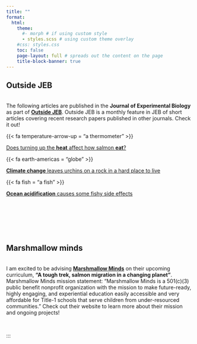 ```yaml
---
title: ""
format:
  html:
    theme: 
      #- morph # if using custom style 
      - styles.scss # using custom theme overlay
    #css: styles.css
    toc: false
    page-layout: full # spreads out the content on the page
    title-block-banner: true
---
```


<!------------------------------------------------------------------------------------>

<!---------------- START outside jeb section ---------------->

::: column-screen
::: light-gray-div
::: {.lime-underline .center-text}
# **Outside JEB**
:::

<br> The following articles are published in the **Journal of Experimental Biology** as part of [**Outside JEB**](https://journals.biologists.com/jeb/pages/article-types). Outside JEB is a monthly feature in JEB of short articles covering recent research papers published in other journals. Check it out!

<!--~~~~~~~~~~~~~~~~~~~~~~~~~~~~~~~~~~~~~~~~~~~~-->

<!--~~~~~~~~~~~~~~ START articles ~~~~~~~~~~~~-->

::: center-text
::: grid
<!----------- START article 1 box ----------->

::: {.g-col-12 .g-col-md-4 .stat-box}
::: {.large-stat-num .lime-text}
{{< fa temperature-arrow-up = "a thermometer" >}}
:::

::: med-sm-body-text
[Does turning up the **heat** affect how salmon **eat**?](https://journals.biologists.com/jeb/article/226/1/JEB244987/286271/Does-turning-up-the-heat-affect-how-salmon-eat)
:::
:::

<!----------- END article 1 box ----------->

<!----------- START article 2 box ----------->

::: {.g-col-12 .g-col-md-4 .stat-box}
::: {.large-stat-num .lime-text}
{{< fa earth-americas = "globe" >}}
:::

::: med-sm-body-text
[**Climate change** leaves urchins on a rock in a hard place to live](https://journals.biologists.com/jeb/article/226/7/JEB245000/306231/Climate-change-leaves-urchins-on-a-rock-in-a-hard)
:::
:::

<!----------- END article 2 box ----------->

<!----------- START article 3 box ----------->

::: {.g-col-12 .g-col-md-4 .stat-box}
::: {.large-stat-num .lime-text}
{{< fa fish = "a fish" >}}
:::

::: med-sm-body-text
[**Ocean acidification** causes some fishy side effects](https://journals.biologists.com/jeb/article/226/13/JEB245015/321192)
:::
:::

<!----------- END article 3 box ----------->
:::
:::

<!--~~~~~~~~~~~~~~ END articles ~~~~~~~~~~~~~~-->

<!--~~~~~~~~~~~~~~~~~~~~~~~~~~~~~~~~~~~~~~~~~~~~-->

<br>
:::
:::

<!---------------- END outside jeb section ---------------->

<!---------------------------------------------------------------------------------->

<br> <br> <br>

<!------------------------------------------------------------------------------------>

<!---------------- START outside jeb section ---------------->

::: column-screen
::: lime-div
::: {.gray-underline .center-text}

# **Marshmallow minds**
:::
 
<br> I am excited to be advising [**Marshmallow Minds**](https://www.marshmallowminds.org/) on their upcoming curriculum, **"A tough trek, salmon migration in a changing planet"**. Marshmallow Minds mission statement: "Marshmallow Minds is a 501(c)(3) public benefit nonprofit organization with the mission to make future-ready, highly engaging, and experiential education easily accessible and very affordable for Title-1 schools that serve children from under-resourced communities." Check out their website to learn more about their mission and ongoing projects!

<br>
:::
:::
:::

<!---------------- END outside jeb section ---------------->

<!---------------------------------------------------------------------------------->
